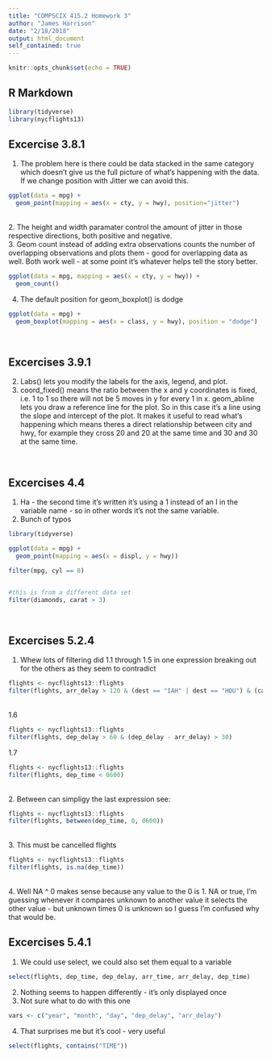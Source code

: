 ```yaml
---
title: "COMPSCIX 415.2 Homework 3"
author: "James Harrison"
date: "2/18/2018"
output: html_document
self_contained: true
---
```


```r
knitr::opts_chunk$set(echo = TRUE)
```

## R Markdown

```r
library(tidyverse)
library(nycflights13)
```


<h2>Excercise 3.8.1</h2>
1. The problem here is there could be data stacked in the same category which doesn't give us the full picture of what's happening with the data. If we change position with Jitter we can avoid this.
<br>
```r
ggplot(data = mpg) + 
  geom_point(mapping = aes(x = cty, y = hwy), position="jitter")
```

<br>
2. The height and width paramater control the amount of jitter in those respective directions, both positive and negative.
<br>
3. Geom count instead of adding extra observations counts the number of overlapping observations and plots them - good for overlapping data as well. Both work well - at some point it's whatever helps tell the story better.

```r
ggplot(data = mpg, mapping = aes(x = cty, y = hwy)) + 
  geom_count()
```

4. The default position for geom_boxplot() is dodge
```r
ggplot(data = mpg) + 
  geom_boxplot(mapping = aes(x = class, y = hwy), position = "dodge") 
```

<br>
<h2>Excercises 3.9.1</h2>
2. Labs() lets you modify the labels for the axis, legend, and plot.
<br>
4. coord_fixed() means the ratio between the x and y coordinates is fixed, i.e. 1 to 1 so there will not be 5 moves in y for every 1 in x. geom_abline lets you draw a reference line for the plot. So in this case it's a line using the slope and intercept of the plot. It makes it useful to read what's happening which means theres a direct relationship between city and hwy, for example they cross 20 and 20 at the same time and 30 and 30 at the same time.

<br>
<h2>Excercises 4.4</h2>
1. Ha - the second time it's written it's using a 1 instead of an I in the variable name - so in other words it's not the same variable.
<br>
2. Bunch of typos
```r
library(tidyverse)

ggplot(data = mpg) + 
  geom_point(mapping = aes(x = displ, y = hwy))

filter(mpg, cyl == 8)


#this is from a different data set
filter(diamonds, carat > 3)
```

<br>
<h2>Excercises 5.2.4</h2>
1. Whew lots of filtering did 1.1 through 1.5 in one expression breaking out for the others as they seem to contradict
```r
flights <- nycflights13::flights
filter(flights, arr_delay > 120 & (dest == "IAH" | dest == "HOU") & (carrier == "UA" | carrier == "DL" | carrier == "AA") & (month < 10 & month > 6) & dep_delay < 0)
```

<br>
1.6
```r
flights <- nycflights13::flights
filter(flights, dep_delay > 60 & (dep_delay - arr_delay) > 30)
```
1.7
```r
flights <- nycflights13::flights
filter(flights, dep_time < 0600)
```
<br>
2. Between can simpligy the last expression see:
```r
flights <- nycflights13::flights
filter(flights, between(dep_time, 0, 0600))
```
<br>
3. This must be cancelled flights
```r
flights <- nycflights13::flights
filter(flights, is.na(dep_time))
```
<br>
4. Well NA ^ 0 makes sense because any value to the 0 is 1. NA or true, I'm guessing whenever it compares unknown to another value it selects the other value - but unknown times 0 is unknown so I guess I'm confused why that would be.

<h2> Excercises 5.4.1</h2>
1. We could use select,  we could also set them equal to a variable
```r
select(flights, dep_time, dep_delay, arr_time, arr_delay, dep_time)
```
2. Nothing seems to happen differently - it's only displayed once
<br>
3. Not sure what to do with this one
```r

vars <- c("year", "month", "day", "dep_delay", "arr_delay")

```
4. That surprises me but it's cool - very useful
```r
select(flights, contains("TIME"))

```

